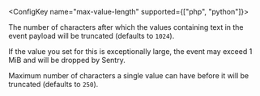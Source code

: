 <ConfigKey name="max-value-length" supported={["php", "python"]}>

The number of characters after which the values containing text in the event payload will be truncated (defaults to `1024`).

<Note>
If the value you set for this is exceptionally large, the event may exceed 1
MiB and will be dropped by Sentry.
</Note>

</ConfigKey>
<ConfigKey name="max-value-length" supported={["javascript", "node"]}>

  Maximum number of characters a single value can have before it will be truncated (defaults to `250`).

</ConfigKey>
